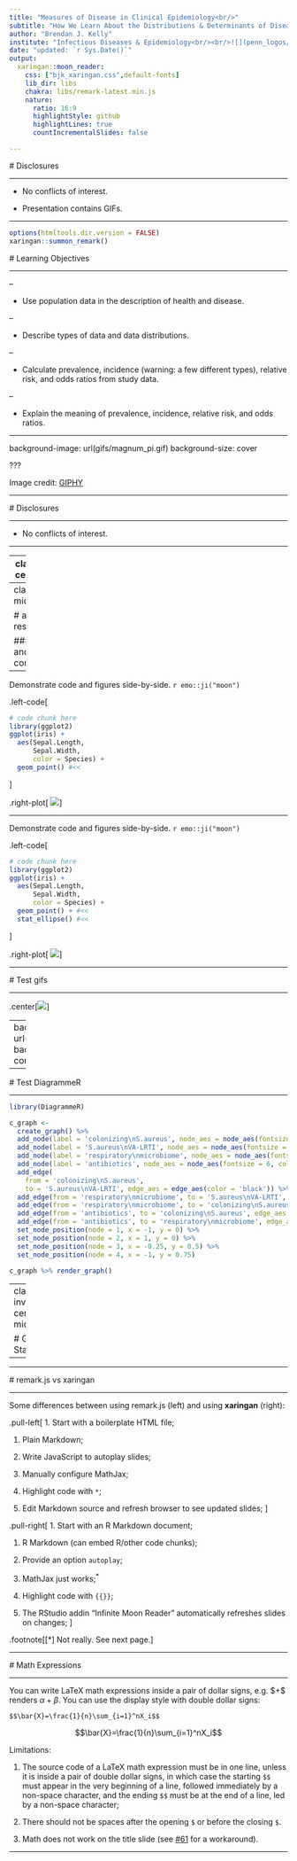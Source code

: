 ```yaml
---
title: "Measures of Disease in Clinical Epidemiology<br/>"
subtitle: "How We Learn About the Distributions & Determinants of Disease<br/><hr/>"
author: "Brendan J. Kelly"
institute: "Infectious Diseases & Epidemiology<br/><br/>![](penn_logos/Penn-Shield-Logotype-White-over-Blue-RGB-Expanded.svg){width=160px}" 
date: "updated: `r Sys.Date()`"
output:
  xaringan::moon_reader:
    css: ["bjk_xaringan.css",default-fonts]
    lib_dir: libs
    chakra: libs/remark-latest.min.js
    nature:
      ratio: 16:9
      highlightStyle: github
      highlightLines: true
      countIncrementalSlides: false

---
```


# Disclosures <hr/>

- No conflicts of interest.

- Presentation contains GIFs.

---


```r
options(htmltools.dir.version = FALSE)
xaringan::summon_remark()
```

# Learning Objectives <hr/>

--

- Use population data in the description of health and disease.

--

- Describe types of data and data distributions.

--

- Calculate prevalence, incidence (warning: a few different types), relative risk, and odds ratios from study data.

--

- Explain the meaning of prevalence, incidence, relative risk, and odds ratios.


---

background-image: url(gifs/magnum_pi.gif)
background-size: cover


???

Image credit: [GIPHY](https://gph.is/1AUItZt)

---

# Disclosures <hr/>

- No conflicts of interest.


---

---
class: inverse, center, middle

# Long-term acute care & *Pseudomonas* resistome


---
class: center, middle

# antibiotic resistance

### (control and consequences)

---

Demonstrate code and figures side-by-side. `r emo::ji("moon")`

.left-code[
```r
# code chunk here
library(ggplot2)
ggplot(iris) + 
  aes(Sepal.Length, 
      Sepal.Width, 
      color = Species) + 
  geom_point() #<<
```
]

.right-plot[
![](`r knitr::fig_chunk("plot-label-fc1", "png")`)
]


---

Demonstrate code and figures side-by-side. `r emo::ji("moon")`

.left-code[
```r
# code chunk here
library(ggplot2)
ggplot(iris) + 
  aes(Sepal.Length, 
      Sepal.Width, 
      color = Species) + 
  geom_point() + #<<
  stat_ellipse() #<<
```
]

.right-plot[
![](`r knitr::fig_chunk("plot-label-fc2", "png")`)
]


---

# Test gifs <hr/>

.center[![](gifs/frink_shake.gif)]


---
background-image: url(gifs/frink_shake.gif)
background-size: contain


---

# Test DiagrammeR <hr/>

```r
library(DiagrammeR)

c_graph <-
  create_graph() %>%
  add_node(label = 'colonizing\nS.aureus', node_aes = node_aes(fontsize = 6, color = 'black', fillcolor = 'grey90')) %>%
  add_node(label = 'S.aureus\nVA-LRTI', node_aes = node_aes(fontsize = 6, color = 'black', fillcolor = 'grey90')) %>%
  add_node(label = 'respiratory\nmicrobiome', node_aes = node_aes(fontsize = 6, color = 'black', fillcolor = 'grey90')) %>%
  add_node(label = 'antibiotics', node_aes = node_aes(fontsize = 6, color = 'grey90', fillcolor = 'grey90')) %>%
  add_edge(
    from = 'colonizing\nS.aureus',
    to = 'S.aureus\nVA-LRTI', edge_aes = edge_aes(color = 'black')) %>%
  add_edge(from = 'respiratory\nmicrobiome', to = 'S.aureus\nVA-LRTI', edge_aes = edge_aes(color = 'black')) %>%
  add_edge(from = 'respiratory\nmicrobiome', to = 'colonizing\nS.aureus', edge_aes = edge_aes(color = 'black')) %>%
  add_edge(from = 'antibiotics', to = 'colonizing\nS.aureus', edge_aes = edge_aes(color = 'grey90')) %>%
  add_edge(from = 'antibiotics', to = 'respiratory\nmicrobiome', edge_aes = edge_aes(color = 'grey90')) %>%
  set_node_position(node = 1, x = -1, y = 0) %>%
  set_node_position(node = 2, x = 1, y = 0) %>%
  set_node_position(node = 3, x = -0.25, y = 0.5) %>%
  set_node_position(node = 4, x = -1, y = 0.75)

c_graph %>% render_graph()


```


---
class: inverse, center, middle

# Get Started

---
---

# remark.js vs xaringan <hr/>

Some differences between using remark.js (left) and using **xaringan** (right):

.pull-left[
1. Start with a boilerplate HTML file;

1. Plain Markdown;

1. Write JavaScript to autoplay slides;

1. Manually configure MathJax;

1. Highlight code with `*`;

1. Edit Markdown source and refresh browser to see updated slides;
]

.pull-right[
1. Start with an R Markdown document;

1. R Markdown (can embed R/other code chunks);

1. Provide an option `autoplay`;

1. MathJax just works;<sup>*</sup>

1. Highlight code with `{{}}`;

1. The RStudio addin "Infinite Moon Reader" automatically refreshes slides on changes;
]

.footnote[[*] Not really. See next page.]

---

# Math Expressions <hr/>

You can write LaTeX math expressions inside a pair of dollar signs, e.g. &#36;\alpha+\beta$ renders $\alpha+\beta$. You can use the display style with double dollar signs:

```
$$\bar{X}=\frac{1}{n}\sum_{i=1}^nX_i$$
```

$$\bar{X}=\frac{1}{n}\sum_{i=1}^nX_i$$

Limitations:

1. The source code of a LaTeX math expression must be in one line, unless it is inside a pair of double dollar signs, in which case the starting `$$` must appear in the very beginning of a line, followed immediately by a non-space character, and the ending `$$` must be at the end of a line, led by a non-space character;

1. There should not be spaces after the opening `$` or before the closing `$`.

1. Math does not work on the title slide (see [#61](https://github.com/yihui/xaringan/issues/61) for a workaround).

---

